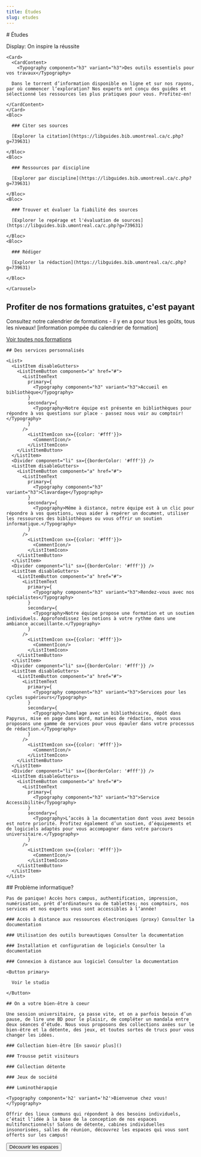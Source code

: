 ```yaml
---
title: Études
slug: etudes
---
```



<Section>
# Études

Display: On inspire la réussite

</Section>

<Section>

  <Carousel autoPlay={false}>

    <Card>
      <CardContent>
        <Typography component="h3" variant="h3">Des outils essentiels pour vos travaux</Typography>

      Dans le torrent d’information disponible en ligne et sur nos rayons, par où commencer l’exploration? Nos experts ont conçu des guides et sélectionné les ressources les plus pratiques pour vous. Profitez-en!

    </CardContent>
    </Card>
    <Bloc>

      ### Citer ses sources

      [Explorer la citation](https://libguides.bib.umontreal.ca/c.php?g=739631)

    </Bloc>
    <Bloc>

      ### Ressources par discipline

      [Explorer par discipline](https://libguides.bib.umontreal.ca/c.php?g=739631)

    </Bloc>
    <Bloc>

      ### Trouver et évaluer la fiabilité des sources

      [Explorer le repérage et l'évaluation de sources](https://libguides.bib.umontreal.ca/c.php?g=739631)

    </Bloc>
    <Bloc>

      ### Rédiger

      [Explorer la rédaction](https://libguides.bib.umontreal.ca/c.php?g=739631)

    </Bloc>

    </Carousel>

</Section>

<Section bg='bleuPrincipal'>

## Profiter de nos formations gratuites, c'est payant

Consultez notre calendrier de formations - il y en a pour tous les goûts, tous les niveaux! [information pompée du calendrier de formation]

[Voir toutes nos formations]()

</Section>

<Section bg='vertFonce'>

    ## Des services personnalisés

    <List>
      <ListItem disableGutters>
        <ListItemButton component="a" href="#">
          <ListItemText
            primary={
              <Typography component="h3" variant="h3">Accueil en bibliothèque</Typography>
            }
            secondary={
              <Typography>Notre équipe est présente en bibliothèques pour répondre à vos questions sur place - passez nous voir au comptoir!</Typography>
            }
          />
            <ListItemIcon sx={{color: '#fff'}}>
              <CommentIcon/>
            </ListItemIcon>
        </ListItemButton>
      </ListItem>
      <Divider component="li" sx={{borderColor: '#fff'}} />
      <ListItem disableGutters>
        <ListItemButton component="a" href="#">
          <ListItemText
            primary={
              <Typography component="h3" variant="h3">Clavardage</Typography>
            }
            secondary={
              <Typography>Même à distance, notre équipe est à un clic pour répondre à vos questions, vous aider à repérer un document, utiliser les ressources des bibliothèques ou vous offrir un soutien informatique.</Typography>
            }
          />
            <ListItemIcon sx={{color: '#fff'}}>
              <CommentIcon/>
            </ListItemIcon>
        </ListItemButton>
      </ListItem>
      <Divider component="li" sx={{borderColor: '#fff'}} />
      <ListItem disableGutters>
        <ListItemButton component="a" href="#">
          <ListItemText
            primary={
              <Typography component="h3" variant="h3">Rendez-vous avec nos spécialistes</Typography>
            }
            secondary={
              <Typography>Notre équipe propose une formation et un soutien individuels. Approfondissez les notions à votre rythme dans une ambiance accueillante.</Typography>
            }
          />
            <ListItemIcon sx={{color: '#fff'}}>
              <CommentIcon/>
            </ListItemIcon>
        </ListItemButton>
      </ListItem>
      <Divider component="li" sx={{borderColor: '#fff'}} />
      <ListItem disableGutters>
        <ListItemButton component="a" href="#">
          <ListItemText
            primary={
              <Typography component="h3" variant="h3">Services pour les cycles supérieurs</Typography>
            }
            secondary={
              <Typography>Jumelage avec un bibliothécaire, dépôt dans Papyrus, mise en page dans Word, matinées de rédaction, nous vous proposons une gamme de services pour vous épauler dans votre processus de rédaction.</Typography>
            }
          />
            <ListItemIcon sx={{color: '#fff'}}>
              <CommentIcon/>
            </ListItemIcon>
        </ListItemButton>
      </ListItem>
      <Divider component="li" sx={{borderColor: '#fff'}} />
      <ListItem disableGutters>
        <ListItemButton component="a" href="#">
          <ListItemText
            primary={
              <Typography component="h3" variant="h3">Service Accessibilité</Typography>
            }
            secondary={
              <Typography>L’accès à la documentation dont vous avez besoin est notre priorité. Profitez également d’un soutien, d’équipements et de logiciels adaptés pour vous accompagner dans votre parcours universitaire.</Typography>
            }
          />
            <ListItemIcon sx={{color: '#fff'}}>
              <CommentIcon/>
            </ListItemIcon>
        </ListItemButton>
      </ListItem>
    </List>

</Section>

<Section bg='bleuPrincipal'>
  <Hero cartes icônes avec lien carte lien-dessous>
    ## Problème informatique?
    
    Pas de panique! Accès hors campus, authentification, impression, numérisation, prêt d’ordinateurs ou de tablettes; nos comptoirs, nos services et nos experts vous sont accessibles à l’année!
    
    ### Accès à distance aux ressources électroniques (proxy) Consulter la documentation
    
    ### Utilisation des outils bureautiques Consulter la documentation
    
    ### Installation et configuration de logiciels Consulter la documentation
    
    ### Connexion à distance aux logiciel Consulter la documentation

    <Button primary>

      Voir le studio

    </Button>

  </Hero>
</Section>

<Section bg='bleu200'>
  <Hero cartes icônes avec lien carte>

    ## On a votre bien-être à coeur

    Une session universitaire, ça passe vite, et on a parfois besoin d’un pause, de lire une BD pour le plaisir, de compléter un mandala entre deux séances d’étude. Nous vous proposons des collections axées sur le bien-être et la détente, des jeux, et toutes sortes de trucs pour vous changer les idées.

    ### Collection bien-être [En savoir plus]()

    ### Trousse petit visiteurs

    ### Collection détente

    ### Jeux de société

    ### Luminothérapqie

  </Hero>
</Section>

<Section bg='bleuPrincipal'>
  <CallToAction1 image={imageBienvenue}>

    <Typography component='h2' variant='h2'>Bienvenue chez vous!</Typography>

    Offrir des lieux communs qui répondent à des besoins individuels, c’était l’idée à la base de la conception de nos espaces multifonctionnels! Salons de détente, cabines individuelles insonorisées, salles de réunion, découvrez les espaces qui vous sont offerts sur les campus!

<Button primary href='../espaces/'>Découvrir les espaces</Button>
  </CallToAction1>
</Section>

